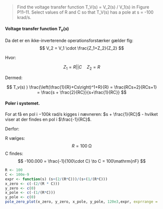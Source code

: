 > Find the voltage transfer function T_V(s) = V_2(s) / V_1(s) in Figure P11–11. 
> Select values of R and C so that T_V(s) has a pole at s = -100 krad/s.

#### Voltage transfer function $T_v(s)$


Da det er en ikke-inverterende operationsforstærker gælder flg:
$$ 
V_2 = V_1 \cdot \frac{Z_1+Z_2}{Z_2}
$$

Hvor: 

$$
Z_1 = R||C \quad Z_2 = R 
$$

Dermed: 

$$
T_v(s) ) \frac{\left(\frac{1}{R}+Cs\right)^1+R}{R} = \frac{RCs+2}{RCs+1} = \frac{s + \frac{2}{RC}}{s+\frac{1}{RC}}
$$

#### Poler i systemet.

For at få en pol i $-100k\;\mathrm{rad/s}$ kigges i nævneren: $s + \frac{1}{RC}$ - hvilket viser at der findes en pol i $\frac{-1}{RC}$.

Derfor: 

R vælges:
$$
R = 100 \;\mathrm{\Omega}
$$
C findes: 
$$ 
-100.000 = \frac{-1}{100\cdot C} \to C  = 100\mathrm{nF}
$$




```r
R <- 100
C <- 100e-9
expr <- function(s) (s+(2/(R*C)))/(s+(1/(R*C)))
x_zero <- c(-(2/(R * C)))
y_zero <- c(0)
x_pole <- c(-(1/(R*C)))
y_pole <- c(0)
pole_zero_plot(x_zero, y_zero, x_pole, y_pole, 120e3,expr, exprrange = 8*(1/(R*C))^(-1),exprmin = (1/(R*C))^(-1))
```
